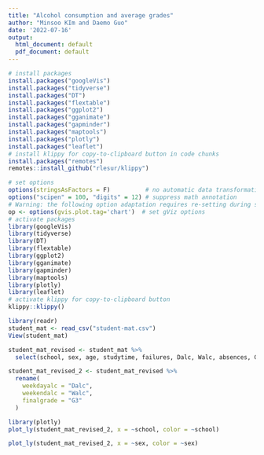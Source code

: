 ```yaml
---
title: "Alcohol consumption and average grades"
author: "Minsoo KIm and Daemo Guo"
date: '2022-07-16'
output:
  html_document: default
  pdf_document: default
---
```


```r
# install packages
install.packages("googleVis")
install.packages("tidyverse")
install.packages("DT")
install.packages("flextable")
install.packages("ggplot2")
install.packages("gganimate")
install.packages("gapminder")
install.packages("maptools")
install.packages("plotly")
install.packages("leaflet")
# install klippy for copy-to-clipboard button in code chunks
install.packages("remotes")
remotes::install_github("rlesur/klippy")
```

```r
# set options
options(stringsAsFactors = F)          # no automatic data transformation
options("scipen" = 100, "digits" = 12) # suppress math annotation
# Warning: the following option adaptation requires re-setting during session outro!
op <- options(gvis.plot.tag='chart')  # set gViz options
# activate packages
library(googleVis)
library(tidyverse)
library(DT)
library(flextable)
library(ggplot2)
library(gganimate)
library(gapminder)
library(maptools)
library(plotly)
library(leaflet)
# activate klippy for copy-to-clipboard button
klippy::klippy()
```

```r
library(readr)
student_mat <- read_csv("student-mat.csv")
View(student_mat)
```

```r
student_mat_revised <- student_mat %>%
  select(school, sex, age, studytime, failures, Dalc, Walc, absences, G3)
```

```r
student_mat_revised_2 <- student_mat_revised %>% 
  rename(
    weekdayalc = "Dalc",
    weekendalc = "Walc",
    finalgrade = "G3"
  )
```

```r
library(plotly)
plot_ly(student_mat_revised_2, x = ~school, color = ~school)
```

```r
plot_ly(student_mat_revised_2, x = ~sex, color = ~sex)
```

